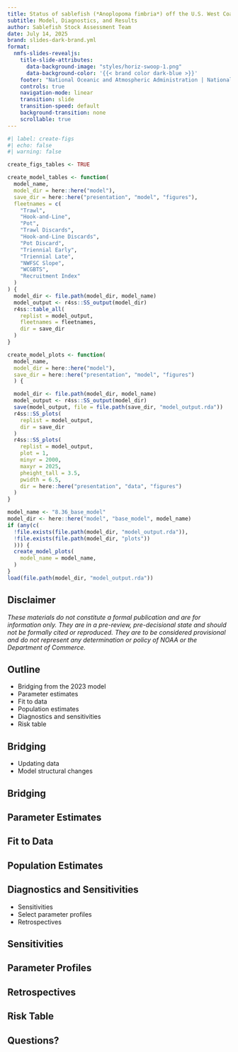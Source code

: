 ```yaml
---
title: Status of sablefish (*Anoplopoma fimbria*) off the U.S. West Coast in 2025
subtitle: Model, Diagnostics, and Results
author: Sablefish Stock Assessment Team
date: July 14, 2025
brand: slides-dark-brand.yml
format:
  nmfs-slides-revealjs: 
    title-slide-attributes:
      data-background-image: "styles/horiz-swoop-1.png"
      data-background-color: '{{< brand color dark-blue >}}'
    footer: "National Oceanic and Atmospheric Administration | National Marine Fisheries Service"
    controls: true
    navigation-mode: linear
    transition: slide
    transition-speed: default
    background-transition: none
    scrollable: true
---
```



```r
#| label: create-figs
#| echo: false
#| warning: false

create_figs_tables <- TRUE

create_model_tables <- function(
  model_name,
  model_dir = here::here("model"),
  save_dir = here::here("presentation", "model", "figures"),
  fleetnames = c(
    "Trawl", 
    "Hook-and-Line", 
    "Pot",
    "Trawl Discards", 
    "Hook-and-Line Discards",
    "Pot Discard",
    "Triennial Early", 
    "Triennial Late", 
    "NWFSC Slope", 
    "WCGBTS",
    "Recruitment Index"
  )
) {
  model_dir <- file.path(model_dir, model_name)
  model_output <- r4ss::SS_output(model_dir)
  r4ss::table_all(
    replist = model_output,
    fleetnames = fleetnames,
    dir = save_dir
  )
}

create_model_plots <- function(
  model_name,
  model_dir = here::here("model"),
  save_dir = here::here("presentation", "model", "figures")
  ) {

  model_dir <- file.path(model_dir, model_name)
  model_output <- r4ss::SS_output(model_dir)
  save(model_output, file = file.path(save_dir, "model_output.rda"))
  r4ss::SS_plots(
    replist = model_output,
    dir = save_dir
  )
  r4ss::SS_plots(
    replist = model_output, 
    plot = 1, 
    minyr = 2000, 
    maxyr = 2025,
    pheight_tall = 3.5, 
    pwidth = 6.5,
    dir = here::here("presentation", "data", "figures")
  )
}

model_name <- "8.36_base_model"
model_dir <- here::here("model", "base_model", model_name)
if (any(c(
  !file.exists(file.path(model_dir, "model_output.rda")), 
  !file.exists(file.path(model_dir, "plots"))
  ))) {
  create_model_plots(
    model_name = model_name,
  )
}
load(file.path(model_dir, "model_output.rda"))

```

## Disclaimer

*These materials do not constitute a formal publication and are for information only. They are in a pre-review, pre-decisional state and should not be formally cited or reproduced. They are to be considered provisional and do not represent any determination or policy of NOAA or the Department of Commerce.*

## Outline
- Bridging from the 2023 model
- Parameter estimates
- Fit to data
- Population estimates
- Diagnostics and sensitivities
- Risk table

## Bridging
- Updating data
- Model structural changes

## Bridging

## Parameter Estimates

## Fit to Data

## Population Estimates

## Diagnostics and Sensitivities
- Sensitivities
- Select parameter profiles
- Retrospectives

## Sensitivities

## Parameter Profiles

## Retrospectives

## Risk Table

## Questions?

